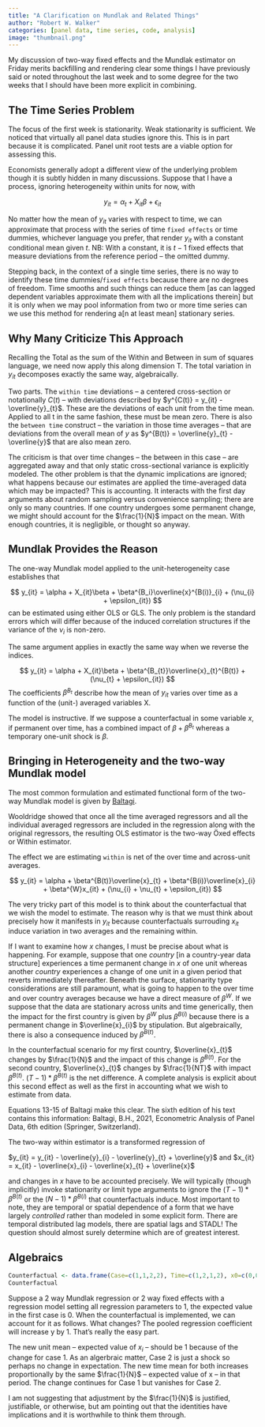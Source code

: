 ```yaml
---
title: "A Clarification on Mundlak and Related Things"
author: "Robert W. Walker"
categories: [panel data, time series, code, analysis]
image: "thumbnail.png"
---
```


My discussion of two-way fixed effects and the Mundlak estimator on Friday merits backfilling and rendering clear some things I have previously  said or noted throughout the last week and to some degree for the two weeks that I should have been more explicit in combining.

## The Time Series Problem

The focus of the first week is stationarity.  Weak stationarity is sufficient.  We noticed that virtually all panel data studies ignore this.  This is in part because it is complicated.  Panel unit root tests are a viable option for assessing this.

Economists generally adopt a different view of the underlying problem though it is subtly hidden in many discussions.  Suppose that I have a process, ignoring heterogeneity within units for now, with 

$$
y_{it} = \alpha_{t} + X_{it}\beta + \epsilon_{it}
$$

No matter how the mean of $y_{it}$ varies with respect to time, we can approximate that process with the series of time `fixed effects` or time dummies, whichever language you prefer, that render $y_{it}$ with a constant conditional mean given $t$.  NB: With a constant, it is $t-1$ fixed effects that measure deviations from the reference period -- the omitted dummy.

Stepping back, in the context of a single time series, there is no way to identify these time dummies/`fixed effects` because there are no degrees of freedom.  Time smooths and such things can reduce them [as can lagged dependent variables approximate them with all the implications therein] but it is only when we may pool information from two or more time series can we use this method for rendering a[n at least mean] stationary series.

## Why Many Criticize This Approach

Recalling the Total as the sum of the Within and Between in sum of squares language, we need now apply this along dimension T.  The total variation in $y_{it}$ decomposes exactly the same way, algebraically.

Two parts.  The `within time` deviations -- a centered cross-section or notationally $C(t)$ -- with deviations described by $y^{C(t)} = y_{it} - \overline{y}_{t}$.  These are the deviations of each unit from the time mean.  Applied to all t in the same fashion, these must be mean zero.  There is also the `between time` construct -- the variation in those time averages -- that are deviations from the overall mean of $y$ as $y^{B(t)} = \overline{y}_{t} - \overline{y}$ that are also mean zero.

The criticism is that over time changes -- the between in this case -- are aggregated away and that only static cross-sectional variance is explicitly modeled.  The other problem is that the dynamic implications are ignored; what happens because our estimates are applied the time-averaged data which may be impacted?  This is accounting.  It interacts with the first day arguments about random sampling versus convenience sampling; there are only so many countries.  If one country undergoes some permanent change, we might should account for the $\frac{1}{N}$ impact on the mean.  With enough countries, it is negligible, or thought so anyway.

## Mundlak Provides the Reason

The one-way Mundlak model applied to the unit-heterogeneity case establishes that 

$$
y_{it} = \alpha + X_{it}\beta + \beta^{B_i}\overline{x}^{B(i)}_{i} + (\nu_{i} + \epsilon_{it})
$$
can be estimated using either OLS or GLS.  The only problem is the standard errors which will differ because of the induced correlation structures if the variance of the $\nu_{i}$ is non-zero.

The same argument applies in exactly the same way when we reverse the indices.

$$
y_{it} = \alpha + X_{it}\beta + \beta^{B_{t}}\overline{x}_{t}^{B(t)} + (\nu_{t} + \epsilon_{it})
$$
The coefficients $\beta^{B_{t}}$ describe how the mean of $y_{it}$ varies over time as a function of the (unit-) averaged variables X.

The model is instructive.  If we suppose a counterfactual in some variable $x$, if permanent over time, has a combined impact of $\beta + \beta^{B_{t}}$ whereas a temporary one-unit shock is $\beta$.

## Bringing in Heterogeneity and the two-way Mundlak model

The most common formulation and estimated functional form of the two-way Mundlak model is given by [Baltagi](https://www.tandfonline.com/doi/pdf/10.1080/07474938.2023.2178139).

Wooldridge showed that once all the time averaged regressors and all the individual averaged regressors are included in the regression along with the original regressors, the resulting OLS estimator is the two-way Öxed effects or Within estimator.

The effect we are estimating `within` is net of the over time and across-unit averages.

$$
y_{it} = \alpha + \beta^{B(t)}\overline{x}_{t} + \beta^{B(i)}\overline{x}_{i} + \beta^{W}x_{it} + (\nu_{i} + \nu_{t} + \epsilon_{it})
$$

The very tricky part of this model is to think about the counterfactual that we wish the model to estimate.  The reason why is that we must think about precisely how it manifests in $y_{it}$ because counterfactuals surrouding $x_{it}$ induce variation in two averages and the remaining within.

If I want to examine how $x$ changes, I must be precise about what is happening.  For example, suppose that one *country* [in a country-year data structure] experiences a time permanent change in $x$ of one unit whereas another *country* experiences a change of one unit in a given period that reverts immediately thereafter.  Beneath the surface, stationarity type considerations are still paramount, what is going to happen to the over time and over country averages because we have a direct measure of $\beta^{W}$.  If we suppose that the data are stationary across units and time generically, then the impact for the first country is given by $\beta^{W}$ plus $\beta^{B(i)}$ because there is a permanent change in $\overline{x}_{i}$ by stipulation.  But algebraically, there is also a consequence induced by $\beta^{B(t)}$.

In the counterfactual scenario for my first country, $\overline{x}_{t}$ changes by $\frac{1}{N}$ and the impact of this change is $\beta^{B(t)}$.  For the second country, $\overline{x}_{t}$ changes by $\frac{1}{NT}$ with impact $\beta^{B(t)}$.  $(T-1)*\beta^{B(t)}$ is the net difference.  A complete analysis is explicit about this second effect as well as the first in accounting what we wish to estimate from data.

Equations 13-15 of Baltagi make this clear.  The sixth edition of his text contains this information: Baltagi, B.H., 2021, Econometric Analysis of Panel Data, 6th edition (Springer,
Switzerland).

The two-way within estimator is a transformed regression of 

$y_{it} = y_{it} - \overline{y}_{i} - \overline{y}_{t} + \overline{y}$ and $x_{it} = x_{it} - \overline{x}_{i} - \overline{x}_{t} + \overline{x}$

and changes in $x$ have to be accounted precisely.  We will typically (though implicitly) invoke stationarity or limit type arguments to ignore the $(T-1)*\beta^{B(t)}$ or the $(N-1)*\beta^{B(i)}$ that counterfactuals induce.  Most important to note, they are temporal or spatial dependence of a form that we have largely *controlled* rather than modeled in some explicit form.  There are temporal distributed lag models, there are spatial lags and STADL!  The question should almost surely determine which are of greatest interest.

## Algebraics

```r
Counterfactual <- data.frame(Case=c(1,1,2,2), Time=c(1,2,1,2), x0=c(0,0,0,0), xT=c(1,1,1,0))
Counterfactual
```
Suppose a 2 way Mundlak regression or 2 way fixed effects with a regression model setting all regression parameters to 1, the expected value in the first case is 0.  When the counterfactual is implemented, we can account for it as follows.  What changes?  The pooled regression coefficient will increase y by 1.  That's really the easy part.

The new unit mean -- expected value of $x_i$ -- should be 1 because of the change for case 1.  As an algerbraic matter,   Case 2 is just a shock so perhaps no change in expectation.  The new time mean for both increases proportionally by the same $\frac{1}{N}$ -- expected value of x -- in that period.  The change continues for Case 1 but vanishes for Case 2.

I am not suggesting that adjustment by the $\frac{1}{N}$ is justified, justifiable,  or otherwise, but am pointing out that the identities have implications and it is worthwhile to think them through.
